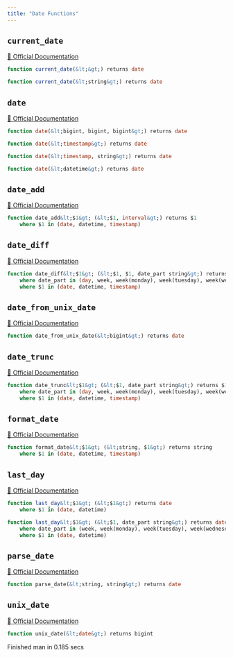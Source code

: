 ```yaml
---
title: "Date Functions"
---
```


## `current_date`
[🔗 Official Documentation](https://cloud.google.com/bigquery/docs/reference/standard-sql/date_functions#current_date)

```sql
function current_date(&lt;&gt;) returns date
```


```sql
function current_date(&lt;string&gt;) returns date
```


## `date`
[🔗 Official Documentation](https://cloud.google.com/bigquery/docs/reference/standard-sql/date_functions#date)

```sql
function date(&lt;bigint, bigint, bigint&gt;) returns date
```


```sql
function date(&lt;timestamp&gt;) returns date
```


```sql
function date(&lt;timestamp, string&gt;) returns date
```


```sql
function date(&lt;datetime&gt;) returns date
```


## `date_add`
[🔗 Official Documentation](https://cloud.google.com/bigquery/docs/reference/standard-sql/date_functions#date_add)

```sql
function date_add&lt;$1&gt; (&lt;$1, interval&gt;) returns $1
	where $1 in (date, datetime, timestamp)
```


## `date_diff`
[🔗 Official Documentation](https://cloud.google.com/bigquery/docs/reference/standard-sql/date_functions#date_diff)

```sql
function date_diff&lt;$1&gt; (&lt;$1, $1, date_part string&gt;) returns bigint
	where date_part in (day, week, week(monday), week(tuesday), week(wednesday), week(thursday), week(friday), week(saturday), week(sunday), isoweek, month, quarter, year, isoyear)
	where $1 in (date, datetime, timestamp)
```


## `date_from_unix_date`
[🔗 Official Documentation](https://cloud.google.com/bigquery/docs/reference/standard-sql/date_functions#date_from_unix_date)

```sql
function date_from_unix_date(&lt;bigint&gt;) returns date
```


## `date_trunc`
[🔗 Official Documentation](https://cloud.google.com/bigquery/docs/reference/standard-sql/date_functions#date_trunc)

```sql
function date_trunc&lt;$1&gt; (&lt;$1, date_part string&gt;) returns $1
	where date_part in (day, week, week(monday), week(tuesday), week(wednesday), week(thursday), week(friday), week(saturday), week(sunday), isoweek, month, quarter, year, isoyear)
	where $1 in (date, datetime, timestamp)
```


## `format_date`
[🔗 Official Documentation](https://cloud.google.com/bigquery/docs/reference/standard-sql/date_functions#format_date)

```sql
function format_date&lt;$1&gt; (&lt;string, $1&gt;) returns string
	where $1 in (date, datetime, timestamp)
```


## `last_day`
[🔗 Official Documentation](https://cloud.google.com/bigquery/docs/reference/standard-sql/date_functions#last_day)

```sql
function last_day&lt;$1&gt; (&lt;$1&gt;) returns date
	where $1 in (date, datetime)
```


```sql
function last_day&lt;$1&gt; (&lt;$1, date_part string&gt;) returns date
	where date_part in (week, week(monday), week(tuesday), week(wednesday), week(thursday), week(friday), week(saturday), week(sunday), isoweek, month, quarter, year, isoyear)
	where $1 in (date, datetime)
```


## `parse_date`
[🔗 Official Documentation](https://cloud.google.com/bigquery/docs/reference/standard-sql/date_functions#parse_date)

```sql
function parse_date(&lt;string, string&gt;) returns date
```


## `unix_date`
[🔗 Official Documentation](https://cloud.google.com/bigquery/docs/reference/standard-sql/date_functions#unix_date)

```sql
function unix_date(&lt;date&gt;) returns bigint
```


   Finished man in 0.185 secs

